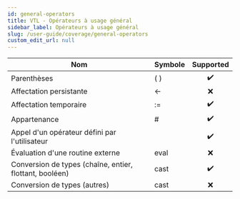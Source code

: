 ```yaml
---
id: general-operators
title: VTL - Opérateurs à usage général
sidebar_label: Opérateurs à usage général
slug: /user-guide/coverage/general-operators
custom_edit_url: null
---
```


| Nom                                                     | Symbole |     Supported      |
| ------------------------------------------------------- | :------ | :----------------: |
| Parenthèses                                             | ( )     | :heavy_check_mark: |
| Affectation persistante                                 | <-      |        :x:         |
| Affectation temporaire                                  | :=      | :heavy_check_mark: |
| Appartenance                                            | #       | :heavy_check_mark: |
| Appel d'un opérateur défini par l'utilisateur           |         | :heavy_check_mark: |
| Évaluation d'une routine externe                        | eval    |        :x:         |
| Conversion de types (chaîne, entier, flottant, booléen) | cast    | :heavy_check_mark: |
| Conversion de types (autres)                            | cast    |        :x:         |

